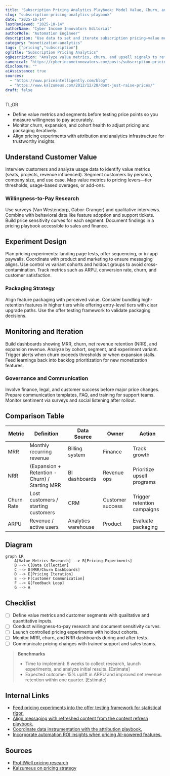 ```yaml
---
title: "Subscription Pricing Analytics Playbook: Model Value, Churn, and Upsell"
slug: "subscription-pricing-analytics-playbook"
date: "2025-10-14"
lastReviewed: "2025-10-14"
authorName: "Cyber Income Innovators Editorial"
authorRole: "Automation Engineer"
description: "Use data to set and iterate subscription pricing—value metrics, willingness to pay, churn signals, and upsell triggers."
category: "monetization-analytics"
tags: ["pricing","subscription"]
ogTitle: "Subscription Pricing Analytics"
ogDescription: "Analyze value metrics, churn, and upsell signals to refine subscription pricing."
canonical: "https://cyberincomeinnovators.com/posts/subscription-pricing-analytics-playbook"
disclosure: ""
aiAssistance: true
sources:
  - "https://www.priceintelligently.com/blog"
  - "https://www.kalzumeus.com/2012/12/28/dont-just-raise-prices/"
draft: false
---
```


TL;DR
- Define value metrics and segments before testing price points so you measure willingness to pay accurately.
- Monitor churn, expansion, and cohort health to adjust pricing and packaging iteratively.
- Align pricing experiments with attribution and analytics infrastructure for trustworthy insights.

## Understand Customer Value
Interview customers and analyze usage data to identify value metrics (seats, projects, revenue influenced). Segment customers by persona, company size, and use case. Map value metrics to pricing levers—tier thresholds, usage-based overages, or add-ons.

### Willingness-to-Pay Research
Use surveys (Van Westendorp, Gabor-Granger) and qualitative interviews. Combine with behavioral data like feature adoption and support tickets. Build price sensitivity curves for each segment. Document findings in a pricing playbook accessible to sales and finance.

## Experiment Design
Plan pricing experiments: landing page tests, offer sequencing, or in-app paywalls. Coordinate with product and marketing to ensure messaging aligns. Use control vs variant cohorts and holdout groups to avoid cross-contamination. Track metrics such as ARPU, conversion rate, churn, and customer satisfaction.

### Packaging Strategy
Align feature packaging with perceived value. Consider bundling high-retention features in higher tiers while offering entry-level tiers with clear upgrade paths. Use the offer testing framework to validate packaging decisions.

## Monitoring and Iteration
Build dashboards showing MRR, churn, net revenue retention (NRR), and expansion revenue. Analyze by cohort, segment, and experiment variant. Trigger alerts when churn exceeds thresholds or when expansion stalls. Feed learnings back into backlog prioritization for new monetization features.

### Governance and Communication
Involve finance, legal, and customer success before major price changes. Prepare communication templates, FAQ, and training for support teams. Monitor sentiment via surveys and social listening after rollout.

## Comparison Table
| Metric | Definition | Data Source | Owner | Action |
| --- | --- | --- | --- | --- |
| MRR | Monthly recurring revenue | Billing system | Finance | Track growth |
| NRR | (Expansion + Retention - Churn) / Starting MRR | BI dashboards | Revenue ops | Prioritize upsell programs |
| Churn Rate | Lost customers / starting customers | CRM | Customer success | Trigger retention campaigns |
| ARPU | Revenue / active users | Analytics warehouse | Product | Evaluate packaging |

## Diagram
```mermaid
graph LR
    A[Value Metrics Research] --> B[Pricing Experiments]
    B --> C[Data Collection]
    C --> D[MRR/Churn Dashboards]
    D --> E[Pricing Iteration]
    E --> F[Customer Communication]
    F --> G[Feedback Loop]
    G --> A
```

## Checklist
- [ ] Define value metrics and customer segments with qualitative and quantitative inputs.
- [ ] Conduct willingness-to-pay research and document sensitivity curves.
- [ ] Launch controlled pricing experiments with holdout cohorts.
- [ ] Monitor MRR, churn, and NRR dashboards during and after tests.
- [ ] Communicate pricing changes with trained support and sales teams.

> **Benchmarks**
> - Time to implement: 6 weeks to collect research, launch experiments, and analyze initial results. [Estimate]
> - Expected outcome: 15% uplift in ARPU and improved net revenue retention within one quarter. [Estimate]

## Internal Links
- [Feed pricing experiments into the offer testing framework for statistical rigor.](../monetization-analytics/offer-testing-framework.mdx)
- [Align messaging with refreshed content from the content refresh playbook.](../content-factory-distribution/content-refresh-playbook.mdx)
- [Coordinate data instrumentation with the attribution playbook.](../monetization-analytics/attribution-for-creators.mdx)
- [Incorporate automation ROI insights when pricing AI-powered features.](../ai-automation-foundations/automation-roi-calculator-simple-model.mdx)

## Sources
- [ProfitWell pricing research](https://www.priceintelligently.com/blog)
- [Kalzumeus on pricing strategy](https://www.kalzumeus.com/2012/12/28/dont-just-raise-prices/)

